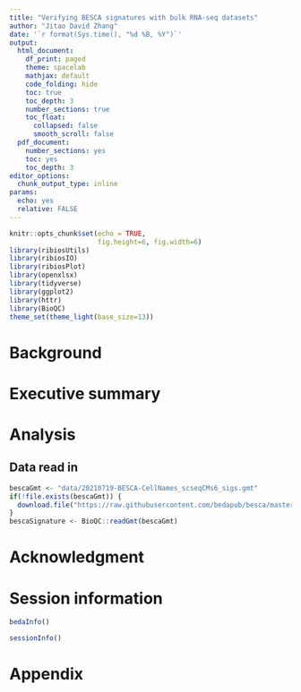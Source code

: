 ```yaml
---
title: "Verifying BESCA signatures with bulk RNA-seq datasets"
author: "Jitao David Zhang"
date: '`r format(Sys.time(), "%d %B, %Y")`'
output:
  html_document:
    df_print: paged
    theme: spacelab
    mathjax: default
    code_folding: hide
    toc: true
    toc_depth: 3
    number_sections: true
    toc_float:
      collapsed: false
      smooth_scroll: false
  pdf_document:
    number_sections: yes
    toc: yes
    toc_depth: 3
editor_options: 
  chunk_output_type: inline
params:
  echo: yes
  relative: FALSE
---
```


```r
knitr::opts_chunk$set(echo = TRUE, 
                      fig.height=6, fig.width=6)
library(ribiosUtils)
library(ribiosIO)
library(ribiosPlot)
library(openxlsx)
library(tidyverse)
library(ggplot2)
library(httr)
library(BioQC)
theme_set(theme_light(base_size=13))
```

# Background

# Executive summary

# Analysis

## Data read in

```r
bescaGmt <- "data/20210719-BESCA-CellNames_scseqCMs6_sigs.gmt"
if(!file.exists(bescaGmt)) {
  download.file("https://raw.githubusercontent.com/bedapub/besca/master/besca/datasets/genesets/CellNames_scseqCMs6_sigs.gmt", destfile=bescaGmt)
}
bescaSignature <- BioQC::readGmt(bescaGmt)
```

# Acknowledgment

# Session information

```r
bedaInfo()
```

```r
sessionInfo()
```

# Appendix
